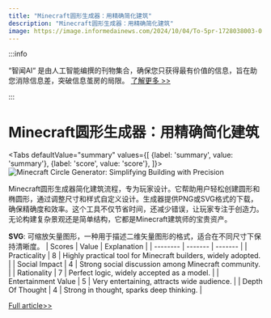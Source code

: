 ```yaml
---
title: "Minecraft圆形生成器：用精确简化建筑"
description: "Minecraft圆形生成器：用精确简化建筑"
image: https://image.informedainews.com/2024/10/04/To-5pr-1728038003-0.jpg
---
```



:::info

“智闻AI“ 是由人工智能编撰的刊物集合，确保您只获得最有价值的信息，旨在助您消除信息差，突破信息茧房的局限。  [了解更多 >>](/)

:::

# Minecraft圆形生成器：用精确简化建筑


<Tabs
	defaultValue="summary"
	values={[
	{label: 'summary', value: 'summary'},
	{label: 'score', value: 'score'},
]}>
<TabItem value="summary">
<img
  src="https://image.informedainews.com/2024/10/04/To-5pr-1728038003-0.jpg"
  alt="Minecraft Circle Generator: Simplifying Building with Precision"
/>



Minecraft圆形生成器简化建筑流程，专为玩家设计。它帮助用户轻松创建圆形和椭圆形，通过调整尺寸和样式自定义设计。生成器提供PNG或SVG格式的下载，确保精确度和效率。这个工具不仅节省时间，还减少错误，让玩家专注于创造力。无论构建复杂景观还是简单结构，它都是Minecraft建筑师的宝贵资产。

**SVG**: 可缩放矢量图形，一种用于描述二维矢量图形的格式，适合在不同尺寸下保持清晰度。
</TabItem>
<TabItem value="score">
	| Scores     | Value   | Explanation |
	| -------- | ------- | ------- |
	| Practicality  | 8    | Highly practical tool for Minecraft builders, widely adopted.    |
	| Social Impact | 4     | Strong social discussion among Minecraft community.    |
	| Rationality    | 7    | Perfect logic, widely accepted as a model.    |
	| Entertainment Value    | 5    | Very entertaining, attracts wide audience.    |
	| Depth Of Thought    | 4    | Strong in thought, sparks deep thinking.    |
</TabItem>
</Tabs>

[Full article>>](https://github.com/ruanyf/weekly/issues/5195)
